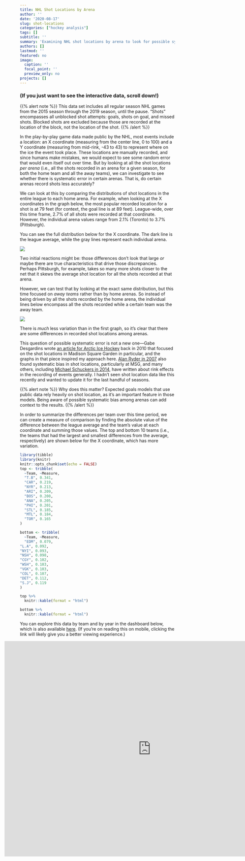 ```yaml
---
title: NHL Shot Locations by Arena
author: ''
date: '2020-08-17'
slug: shot-locations
categories: ["hockey analysis"]
tags: []
subtitle: ''
summary: 'Examining NHL shot locations by arena to look for possible systematic error.'
authors: []
lastmod: ''
featured: no
image:
  caption: ''
  focal_point: ''
  preview_only: no
projects: []
---
```


### (If you just want to see the interactive data, scroll down!)

{{% alert note %}}
This data set includes all regular season NHL games from the 2015 season through the 2019 season, until the pause. "Shots" encompasses all unblocked shot attempts: goals, shots on goal, and missed shots. Blocked shots are excluded because those are recorded at the location of the block, not the location of the shot.
{{% /alert %}}

In the play-by-play game data made public by the NHL, most events include a location: an X coordinate (measuring from the center line, 0 to 100) and a Y coordinate (measuring from mid-rink, -43 to 43) to represent where on the ice the event took place. These locations are manually recorded, and since humans make mistakes, we would expect to see some random error that would even itself out over time. But by looking at all the shot locations *per arena* (i.e., all the shots recorded in an arena for a given season, for both the home team and all the away teams), we can investigate to see whether there is systematic error in certain arenas. That is, do certain arenas record shots less accurately?

We can look at this by comparing the distributions of shot locations in the entire league to each home arena. For example, when looking at the X coordinates in the graph below, the most popular recorded location for a shot is at 79 feet (for context, the goal line is at 89 feet). League-wide, over this time frame, 2.7% of all shots were recorded at that coordinate. However, the individual arena values range from 2.1% (Toronto) to 3.7% (Pittsburgh).

You can see the full distribution below for the X coordinate. The dark line is the league average, while the gray lines represent each individual arena.

![](/img/home.png)

Two initial reactions might be: those differences don't look that large *or* maybe there are true characteristics that drive those discrepancies. Perhaps Pittsburgh, for example, takes so many more shots closer to the net that it skews the average shot location for all the shots recorded at that arena.

However, we can test that by looking at the exact same distribution, but this time focused on *away teams* rather than by home arenas. So instead of being driven by all the shots recorded by the home arena, the individual lines below encompass all the shots recorded while a certain team was the away team.

![](/img/away.png)

There is *much* less variation than in the first graph, so it's clear that there are some differences in recorded shot locations among arenas.

This question of possible systematic error is not a new one---Gabe Desgardins wrote [an article for Arctic Ice Hockey](https://www.arcticicehockey.com/2010/10/18/1756880/clean-up-your-act-madison-square-garden) back in 2010 that focused on the shot locations in Madison Square Garden in particular, and the graphs in that piece inspired my approach here. [Alan Ryder in 2007](http://hockeyanalytics.com/Research_files/Product_Recall_for_Shot_Quality.pdf) also found systematic bias in shot locations, particularly at MSG, and many others, including [Michael Schuckers in 2014](https://arxiv.org/pdf/1412.1035.pdf), have written about rink effects in the recording of events generally. I hadn't seen shot location data like this recently and wanted to update it for the last handful of seasons.

{{% alert note %}}
Why does this matter? Expected goals models that use public data rely heavily on shot location, as it's an important feature in those models. Being aware of possible systematic bias among arenas can add context to the results.
{{% /alert %}}

In order to summarize the differences per team over this time period, we can create a measure of comparison by finding the absolute value of the difference between the league average and the team's value at each coordinate and summing those values. The top and bottom 10 teams (i.e., the teams that had the largest and smallest differences from the average, respectively) are shown below for the X coordinate, which has more variation.

```r
library(tibble)
library(knitr)
knitr::opts_chunk$set(echo = FALSE)
top <- tribble(
  ~Team, ~Measure,
  "T.B", 0.341,
  "CAR", 0.219,
  "NYR", 0.213,
  "ARI", 0.209,
  "BOS", 0.208,
  "ANA", 0.205,
  "PHI", 0.201,
  "STL", 0.185,
  "MTL", 0.184,
  "TOR", 0.165
)

bottom <- tribble(
  ~Team, ~Measure,
  "EDM", 0.079,
"L.A", 0.092,
"NYI", 0.093,
"NSH", 0.098,
"CGY", 0.102,
"WSH", 0.103,
"VGK", 0.103,
"COL", 0.107,
"DET", 0.112,
"S.J", 0.119
)

```

<div class = "row">
<div class = "col-md-6">
```r
top %>%
  knitr::kable(format = "html")
```
</div>
<div class = "col-md-6">
```r
bottom %>%
  knitr::kable(format = "html")
```
</div>
</div>

You can explore this data by team and by year in the dashboard below, which is also available [here](https://public.tableau.com/views/NHLShotLocationsbyArena/ShotLocations?:language=en&:display_count=y&:origin=viz_share_link). (If you're on reading this on mobile, clicking the link will likely give you a better viewing experience.)

<div style="align: center; margin-left: -50px;"> <iframe src="https://public.tableau.com/views/NHLShotLocationsbyArena/ShotLocations?:showVizHome=no&:embed=true" width="950px" height="700px" frameborder="0"></iframe> </div>

